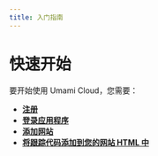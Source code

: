 ```yaml
---
title: 入门指南
---
```


# 快速开始

要开始使用 Umami Cloud，您需要：

- **[注册](/docs/cloud/sign-up)** 
- **[登录应用程序](/docs/cloud/login)** 
- **[添加网站](/docs/cloud/add-a-website)** 
- **[将跟踪代码添加到您的网站 HTML 中](/docs/cloud/collect-data)**
